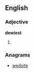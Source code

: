 ==English==

===Adjective===
'''dewiest'''

# {{superlative of|[[dewy]]}}

===Anagrams===
* [[wedsite#English|wedsite]]
